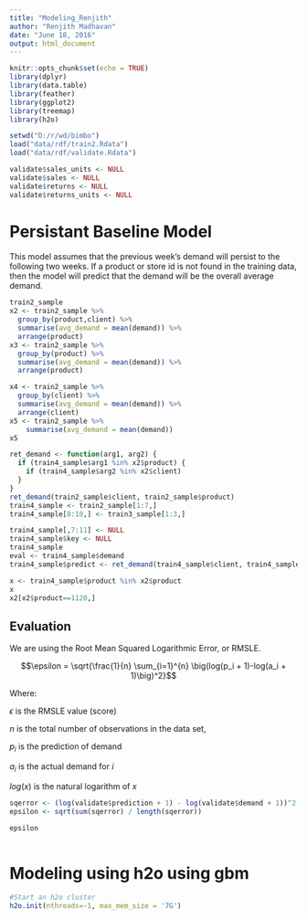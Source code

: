 ```yaml
---
title: "Modeling_Renjith"
author: "Renjith Madhavan"
date: "June 18, 2016"
output: html_document
---
```




```r
knitr::opts_chunk$set(echo = TRUE)
library(dplyr)
library(data.table)
library(feather)
library(ggplot2)
library(treemap)
library(h2o)
```

```r
setwd("D:/r/wd/bimbo")
load("data/rdf/train2.Rdata")
load("data/rdf/validate.Rdata")

validate$sales_units <- NULL
validate$sales <- NULL
validate$returns <- NULL
validate$returns_units <- NULL

```

# Persistant Baseline Model

This model assumes that the previous week's demand will persist to the following two weeks. If a product or store id is not found in the training data, then the model will predict that the demand will be the overall average demand.

```r
train2_sample
x2 <- train2_sample %>%
  group_by(product,client) %>%
  summarise(avg_demand = mean(demand)) %>%
  arrange(product)
x3 <- train2_sample %>%
  group_by(product) %>%
  summarise(avg_demand = mean(demand)) %>%
  arrange(product)

x4 <- train2_sample %>%
  group_by(client) %>%
  summarise(avg_demand = mean(demand)) %>%
  arrange(client)
x5 <- train2_sample %>%
    summarise(avg_demand = mean(demand))
x5

ret_demand <- function(arg1, arg2) {
  if (train4_sample$arg1 %in% x2$product) {
    if (train4_sample$arg2 %in% x2$client)
  }
}
ret_demand(train2_sample$client, train2_sample$product)
train4_sample <- train2_sample[1:7,]
train4_sample[8:10,] <- train3_sample[1:3,]

train4_sample[,7:11] <- NULL
train4_sample$key <- NULL
train4_sample
eval <- train4_sample$demand
train4_sample$predict <- ret_demand(train4_sample$client, train4_sample$product)

x <- train4_sample$product %in% x2$product
x
x2[x2$product==1120,]
```

## Evaluation

We are using the Root Mean Squared Logarithmic Error, or RMSLE. 

$$\epsilon = \sqrt{\frac{1}{n} \sum_{i=1}^{n} \big(log(p_i + 1)-log(a_i + 1)\big)^2}$$

Where:

$\epsilon$ is the RMSLE value (score)

$n$ is the total number of observations in the data set,

$p_i$ is the prediction of demand

$a_i$ is the actual demand for $i$

$log(x)$ is the natural logarithm of $x$


```r

sqerror <- (log(validate$prediction + 1) - log(validate$demand + 1))^2
epsilon <- sqrt(sum(sqerror) / length(sqerror))

epsilon
  

```


# Modeling using h2o using gbm
```r
#Start an h2o cluster
h2o.init(nthreads=-1, max_mem_size = '7G')



```
